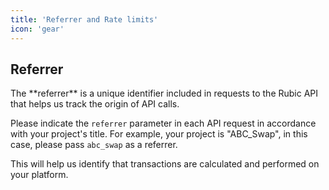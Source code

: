```yaml
---
title: 'Referrer and Rate limits'
icon: 'gear'
---
```


## Referrer

<Note>
The **referrer** is a unique identifier included in requests to the Rubic API that helps us track the origin of API calls.
</Note>

Please indicate the `referrer` parameter in each API request in accordance with your project's title. For example, your project is "ABC\_Swap", in this case, please pass `abc_swap` as a referrer.

This will help us identify that transactions are calculated and performed on your platform.